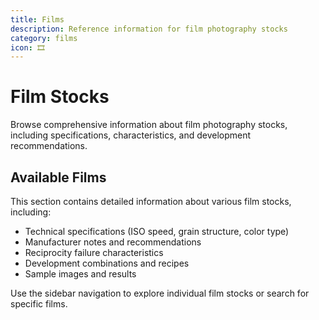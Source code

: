 ```yaml
---
title: Films
description: Reference information for film photography stocks
category: films
icon: 🎞️
---
```


# Film Stocks

Browse comprehensive information about film photography stocks, including specifications, characteristics, and development recommendations.

## Available Films

This section contains detailed information about various film stocks, including:

- Technical specifications (ISO speed, grain structure, color type)
- Manufacturer notes and recommendations
- Reciprocity failure characteristics
- Development combinations and recipes
- Sample images and results

Use the sidebar navigation to explore individual film stocks or search for specific films.
